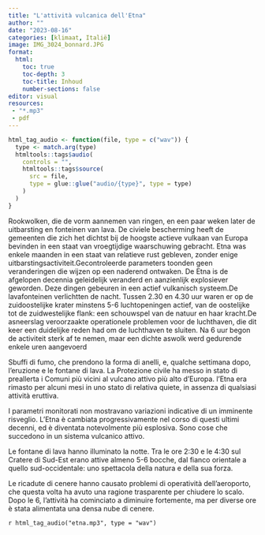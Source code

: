 ```yaml
---
title: "L'attività vulcanica dell'Etna"
author: ""
date: "2023-08-16"
categories: [klimaat, Italië]
image: IMG_3024_bonnard.JPG
format:
  html:
    toc: true
    toc-depth: 3
    toc-title: Inhoud
    number-sections: false
editor: visual
resources: 
 - "*.mp3"
 - pdf
---
```


```r
html_tag_audio <- function(file, type = c("wav")) {
  type <- match.arg(type)
  htmltools::tags$audio(
    controls = "",
    htmltools::tags$source(
      src = file,
      type = glue::glue("audio/{type}", type = type)
    )
  )
}
```

[Rookwolken, die de vorm aannemen van ringen, en een paar weken later de uitbarsting en fonteinen van lava. De civiele bescherming heeft de gemeenten die zich het dichtst bij de hoogste actieve vulkaan van Europa bevinden in een staat van vroegtijdige waarschuwing gebracht. Etna was enkele maanden in een staat van relatieve rust gebleven, zonder enige uitbarstingsactiviteit.Gecontroleerde parameters toonden geen veranderingen die wijzen op een naderend ontwaken. De Etna is de afgelopen decennia geleidelijk veranderd en aanzienlijk explosiever geworden. Deze dingen gebeuren in een actief vulkanisch systeem.De lavafonteinen verlichtten de nacht. Tussen 2.30 en 4.30 uur waren er op de zuidoostelijke krater minstens 5-6 luchtopeningen actief, van de oostelijke tot de zuidwestelijke flank: een schouwspel van de natuur en haar kracht.De asneerslag veroorzaakte operationele problemen voor de luchthaven, die dit keer een duidelijke reden had om de luchthaven te sluiten. Na 6 uur begon de activiteit sterk af te nemen, maar een dichte aswolk werd gedurende enkele uren aangevoerd]{.aside}

Sbuffi di fumo, che prendono la forma di anelli, e, qualche settimana dopo, l'eruzione e le fontane di lava. La Protezione civile ha messo in stato di preallerta i Comuni più vicini al vulcano attivo più alto d'Europa. l'Etna era rimasto per alcuni mesi in uno stato di relativa quiete, in assenza di qualsiasi attività eruttiva.

I parametri monitorati non mostravano variazioni indicative di un imminente risveglio. L'Etna è cambiata progressivamente nel corso di questi ultimi decenni, ed è diventata notevolmente più esplosiva. Sono cose che succedono in un sistema vulcanico attivo.

Le fontane di lava hanno illuminato la notte. Tra le ore 2:30 e le 4:30 sul Cratere di Sud-Est erano attive almeno 5-6 bocche, dal fianco orientale a quello sud-occidentale: uno spettacola della natura e della sua forza.

Le ricadute di cenere hanno causato problemi di operatività dell'aeroporto, che questa volta ha avuto una ragione trasparente per chiudere lo scalo. Dopo le 6, l'attività ha cominciato a diminuire fortemente, ma per diverse ore è stata alimentata una densa nube di cenere.

`r html_tag_audio("etna.mp3", type = "wav")`